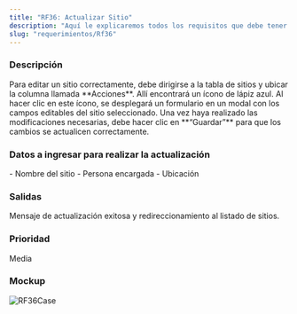 ```yaml
---
title: "RF36: Actualizar Sitio"
description: "Aquí le explicaremos todos los requisitos que debe tener para poder usar nuestro software."
slug: "requerimientos/Rf36"
---
```



<h3>Descripción</h3>
Para editar un sitio correctamente, debe dirigirse a la tabla de sitios y ubicar
la columna llamada **Acciones**. Allí encontrará un ícono de lápiz azul. Al hacer
clic en este ícono, se desplegará un formulario en un modal con los campos editables
del sitio seleccionado. Una vez haya realizado las modificaciones necesarias, debe
hacer clic en **“Guardar”** para que los cambios se actualicen correctamente.

<h3>Datos a ingresar para realizar la actualización</h3>- Nombre del sitio -
Persona encargada - Ubicación

<h3>Salidas</h3>
Mensaje de actualización exitosa y redireccionamiento al listado de sitios.

<h3>Prioridad</h3>
Media

<h3>Mockup</h3>
<Image src={RF36Case} alt="RF36Case" width={3148} height={2270} />
